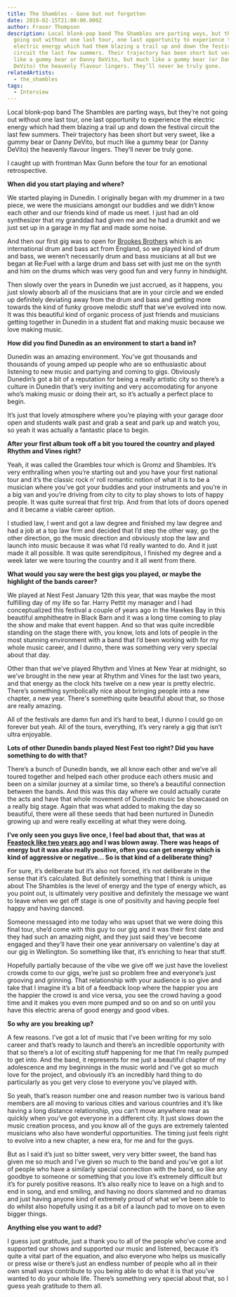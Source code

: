```yaml
---
title: The Shambles - Gone but not forgotten
date: 2019-02-15T21:00:00.000Z
author: Fraser Thompson
description: Local blonk-pop band The Shambles are parting ways, but they’re not
  going out without one last tour, one last opportunity to experience the
  electric energy which had them blazing a trail up and down the festival
  circuit the last few summers. Their trajectory has been short but very sweet,
  like a gummy bear or Danny DeVito, but much like a gummy bear (or Danny
  DeVito) the heavenly flavour lingers. They’ll never be truly gone.
relatedArtists:
  - the_shambles
tags:
  - Interview
---
```



Local blonk-pop band The Shambles are parting ways, but they’re not going out without one last tour, one last opportunity to experience the electric energy which had them blazing a trail up and down the festival circuit the last few summers. Their trajectory has been short but very sweet, like a gummy bear or Danny DeVito, but much like a gummy bear (or Danny DeVito) the heavenly flavour lingers. They’ll never be truly gone.

I caught up with frontman Max Gunn before the tour for an emotional retrospective.

**When did you start playing and where?**

We started playing in Dunedin. I originally began with my drummer in a two piece, we were the musicians amongst our buddies and we didn’t know each other and our friends kind of made us meet. I just had an old synthesizer that my granddad had given me and he had a drumkit and we just set up in a garage in my flat and made some noise.

And then our first gig was to open for [Brookes Brothers](https://soundcloud.com/brookesbrothers) which is an international drum and bass act from England, so we played kind of drum and bass, we weren’t necessarily drum and bass musicians at all but we began at Re:Fuel with a large drum and bass set with just me on the synth and him on the drums which was very good fun and very funny in hindsight.

Then slowly over the years in Dunedin we just accrued, as it happens, you just slowly absorb all of the musicians that are in your circle and we ended up definitely deviating away from the drum and bass and getting more towards the kind of funky groove melodic stuff that we’ve evolved into now. It was this beautiful kind of organic process of just friends and musicians getting together in Dunedin in a student flat and making music because we love making music.

**How did you find Dunedin as an environment to start a band in?**

Dunedin was an amazing environment. You’ve got thousands and thousands of young amped up people who are so enthusiastic about listening to new music and partying and coming to gigs. Obviously Dunedin’s got a bit of a reputation for being a really artistic city so there’s a culture in Dunedin that’s very inviting and very accomodating for anyone who’s making music or doing their art, so it’s actually a perfect place to begin.

It’s just that lovely atmosphere where you’re playing with your garage door open and students walk past and grab a seat and park up and watch you, so yeah it was actually a fantastic place to begin.

**After your first album took off a bit you toured the country and played Rhythm and Vines right?**

Yeah, it was called the Grambles tour which is Gromz and Shambles. It’s very enthralling when you’re starting out and you have your first national tour and it’s the classic rock n’ roll romantic notion of what it is to be a musician where you’ve got your buddies and your instruments and you’re in a big van and you’re driving from city to city to play shows to lots of happy people. It was quite surreal that first trip. And from that lots of doors opened and it became a viable career option.

I studied law, I went and got a law degree and finished my law degree and had a job at a top law firm and decided that I’d step the other way, go the other direction, go the music direction and obviously stop the law and launch into music because it was what I’d really wanted to do. And it just made it all possible. It was quite serendipitous, I finished my degree and a week later we were touring the country and it all went from there.

**What would you say were the best gigs you played, or maybe the highlight of the bands career?**

We played at Nest Fest January 12th this year, that was maybe the most fulfilling day of my life so far. Harry Pettit my manager and I had conceptualized this festival a couple of years ago in the Hawkes Bay in this beautiful amphitheatre in Black Barn and it was a long time coming to play the show and make that event happen. And so that was quite incredible standing on the stage there with, you know, lots and lots of people in the most stunning environment with a band that I’d been working with for my whole music career, and I dunno, there was something very very special about that day.

Other than that we’ve played Rhythm and Vines at New Year at midnight, so we’ve brought in the new year at Rhythm and Vines for the last two years, and that energy as the clock hits twelve on a new year is pretty electric. There’s something symbolically nice about bringing people into a new chapter, a new year. There's something quite beautiful about that, so those are really amazing.

All of the festivals are damn fun and it’s hard to beat, I dunno I could go on forever but yeah. All of the tours, everything, it’s very rarely a gig that isn’t ultra enjoyable.

**Lots of other Dunedin bands played Nest Fest too right? Did you have something to do with that?**

There’s a bunch of Dunedin bands, we all know each other and we’ve all toured together and helped each other produce each others music and been on a similar journey at a similar time, so there’s a beautiful connection between the bands. And this was this day where we could actually curate the acts and have that whole movement of Dunedin music be showcased on a really big stage. Again that was what added to making the day so beautiful, there were all these seeds that had been nurtured in Dunedin growing up and were really excelling at what they were doing.

**I’ve only seen you guys live once, I feel bad about that, that was at [Feastock like two years ago](http://dunedinsound.com/gigs/feastock-2017/#the_shambles) and I was blown away. There was heaps of energy but it was also really positive, often you can get energy which is kind of aggressive or negative… So is that kind of a deliberate thing?**

For sure, it’s deliberate but it’s also not forced, it’s not deliberate in the sense that it’s calculated. But definitely something that I think is unique about The Shambles is the level of energy and the type of energy which, as you point out, is ultimately very positive and definitely the message we want to leave when we get off stage is one of positivity and having people feel happy and having danced.

Someone messaged into me today who was upset that we were doing this final tour, she’d come with this guy to our gig and it was their first date and they had such an amazing night, and they just said they’ve become engaged and they’ll have their one year anniversary on valentine's day at our gig in Wellington. So something like that, it’s enriching to hear that stuff.

Hopefully partially because of the vibe we give off we just have the loveliest crowds come to our gigs, we’re just so problem free and everyone’s just grooving and grinning. That relationship with your audience is so give and take that I imagine it’s a bit of a feedback loop where the happier you are the happier the crowd is and vice versa, you see the crowd having a good time and it makes you even more pumped and so on and so on until you have this electric arena of good energy and good vibes.

**So why are you breaking up?**

A few reasons. I’ve got a lot of music that I’ve been writing for my solo career and that’s ready to launch and there’s an incredible opportunity with that so there’s a lot of exciting stuff happening for me that I’m really pumped to get into. And the band, it represents for me just a beautiful chapter of my adolescence and my beginnings in the music world and I’ve got so much love for the project, and obviously it’s an incredibly hard thing to do particularly as you get very close to everyone you’ve played with.

So yeah, that’s reason number one and reason number two is various band members are all moving to various cities and various countries and it’s like having a long distance relationship, you can’t move anywhere near as quickly when you’ve got everyone in a different city. It just slows down the music creation process, and you know all of the guys are extremely talented musicians who also have wonderful opportunities. The timing just feels right to evolve into a new chapter, a new era, for me and for the guys.

But as I said it’s just so bitter sweet, very very bitter sweet, the band has given me so much and I’ve given so much to the band and you’ve got a lot of people who have a similarly special connection with the band, so like any goodbye to someone or something that you love it’s extremely difficult but it’s for purely positive reasons. It’s also really nice to leave on a high and to end in song, and end smiling, and having no doors slammed and no dramas and just having anyone kind of extremely proud of what we’ve been able to do whilst also hopefully using it as a bit of a launch pad to move on to even bigger things.

**Anything else you want to add?**

I guess just gratitude, just a thank you to all of the people who’ve come and supported our shows and supported our music and listened, because it’s quite a vital part of the equation, and also everyone who helps us musically or press wise or there’s just an endless number of people who all in their own small ways contribute to you being able to do what it is that you’ve wanted to do your whole life. There’s something very special about that, so I guess yeah gratitude to them all.
